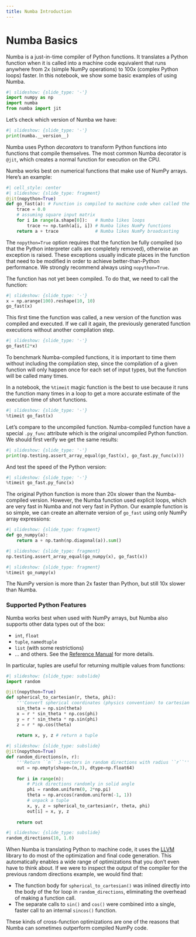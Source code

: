 ```yaml
---
title: Numba Introduction
---
```


# Numba Basics

Numba is a just-in-time compiler of Python functions.  It translates a Python function when it is called into a machine code equivalent that runs anywhere from 2x (simple NumPy operations) to 100x (complex Python loops) faster.  In this notebook, we show some basic examples of using Numba.

```python
#| slideshow: {slide_type: '-'}
import numpy as np
import numba
from numba import jit
```

Let's check which version of Numba we have:

```python
#| slideshow: {slide_type: '-'}
print(numba.__version__)
```

Numba uses Python *decorators* to transform Python functions into functions that compile themselves.  The most common Numba decorator is `@jit`, which creates a normal function for execution on the CPU.

Numba works best on numerical functions that make use of NumPy arrays.  Here's an example:

```python
#| cell_style: center
#| slideshow: {slide_type: fragment}
@jit(nopython=True)
def go_fast(a): # Function is compiled to machine code when called the first time
    trace = 0.0
    # assuming square input matrix
    for i in range(a.shape[0]):   # Numba likes loops
        trace += np.tanh(a[i, i]) # Numba likes NumPy functions
    return a + trace              # Numba likes NumPy broadcasting
```

The `nopython=True` option requires that the function be fully compiled (so that the Python interpreter calls are completely removed), otherwise an exception is raised.  These exceptions usually indicate places in the function that need to be modified in order to achieve better-than-Python performance.  We strongly recommend always using `nopython=True`.

The function has not yet been compiled.  To do that, we need to call the function:

```python
#| slideshow: {slide_type: '-'}
x = np.arange(100).reshape(10, 10)
go_fast(x)
```

This first time the function was called, a new version of the function was compiled and executed.  If we call it again, the previously generated function executions without another compilation step.

```python
#| slideshow: {slide_type: '-'}
go_fast(2*x)
```

To benchmark Numba-compiled functions, it is important to time them without including the compilation step, since the compilation of a given function will only happen once for each set of input types, but the function will be called many times.

In a notebook, the `%timeit` magic function is the best to use because it runs the function many times in a loop to get a more accurate estimate of the execution time of short functions.

```python
#| slideshow: {slide_type: '-'}
%timeit go_fast(x)
```

Let's compare to the uncompiled function.  Numba-compiled function have a special `.py_func` attribute which is the original uncompiled Python function.  We should first verify we get the same results:

```python
#| slideshow: {slide_type: '-'}
print(np.testing.assert_array_equal(go_fast(x), go_fast.py_func(x)))
```

And test the speed of the Python version:

```python
#| slideshow: {slide_type: '-'}
%timeit go_fast.py_func(x)
```

The original Python function is more than 20x slower than the Numba-compiled version.  However, the Numba function used explicit loops, which are very fast in Numba and not very fast in Python.  Our example function is so simple, we can create an alternate version of `go_fast` using only NumPy array expressions:

```python
#| slideshow: {slide_type: fragment}
def go_numpy(a):
    return a + np.tanh(np.diagonal(a)).sum()
```

```python
#| slideshow: {slide_type: fragment}
np.testing.assert_array_equal(go_numpy(x), go_fast(x))
```

```python
#| slideshow: {slide_type: fragment}
%timeit go_numpy(x)
```

The NumPy version is more than 2x faster than Python, but still 10x slower than Numba.

### Supported Python Features

Numba works best when used with NumPy arrays, but Numba also supports other data types out of the box:

* `int`, `float`
* `tuple`, `namedtuple`
* `list` (with some restrictions)
* ... and others.  See the [Reference Manual](https://numba.pydata.org/numba-doc/latest/reference/pysupported.html) for more details.

In particular, tuples are useful for returning multiple values from functions:

```python
#| slideshow: {slide_type: subslide}
import random

@jit(nopython=True)
def spherical_to_cartesian(r, theta, phi):
    '''Convert spherical coordinates (physics convention) to cartesian coordinates'''
    sin_theta = np.sin(theta)
    x = r * sin_theta * np.cos(phi)
    y = r * sin_theta * np.sin(phi)
    z = r * np.cos(theta)
    
    return x, y, z # return a tuple
```

```python
#| slideshow: {slide_type: subslide}
@jit(nopython=True)
def random_directions(n, r):
    '''Return ``n`` 3-vectors in random directions with radius ``r``'''
    out = np.empty(shape=(n,3), dtype=np.float64)
    
    for i in range(n):
        # Pick directions randomly in solid angle
        phi = random.uniform(0, 2*np.pi)
        theta = np.arccos(random.uniform(-1, 1))
        # unpack a tuple
        x, y, z = spherical_to_cartesian(r, theta, phi)
        out[i] = x, y, z
    
    return out
```

```python
#| slideshow: {slide_type: subslide}
random_directions(10, 1.0)
```

When Numba is translating Python to machine code, it uses the [LLVM](https://llvm.org/) library to do most of the optimization and final code generation.  This automatically enables a wide range of optimizations that you don't even have to think about.  If we were to inspect the output of the compiler for the previous random directions example, we would find that:

* The function body for `spherical_to_cartesian()` was inlined directly into the body of the for loop in `random_directions`, eliminating the overhead of making a function call.
* The separate calls to `sin()` and `cos()` were combined into a single, faster call to an internal `sincos()` function.

These kinds of cross-function optimizations are one of the reasons that Numba can sometimes outperform compiled NumPy code.

